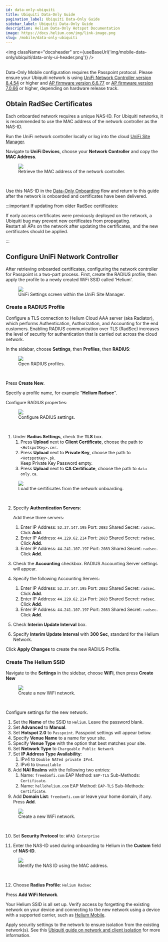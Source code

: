 ```yaml
---
id: data-only-ubiquiti
title: Ubiquiti Data-Only Guide
pagination_label: Ubiquiti Data-Only Guide
sidebar_label: Ubiquiti Data-Only Guide
description: Helium Data-Only Hotspot Documentation
image: https://docs.helium.com/img/link-image.png
slug: /mobile/data-only-ubiquiti
---
```


<img
  className="docsheader"
  src={useBaseUrl('img/mobile-data-only/ubiquiti/data-only-ui-header.png')}
/>
<br />
<br />


Data-Only Mobile configuration requires the Passpoint protocol. Please ensure your Ubiquiti network
is using
[UniFi Network Controller version 8.4.54](https://community.ui.com/releases/UniFi-Network-Application-8-4-59/d3ba4443-ad36-4566-b1e6-2d21d8b4f225)
or higher and
[AP firmware version 6.6.77](https://community.ui.com/releases/UniFi-Access-Point-6-6-77/1368d5eb-f4d7-4861-9eae-a317e2bebce9)
or
[AP firmware version 7.0.66](https://community.ui.com/releases/UniFi-Access-Point-7-0-66/edfb7cb4-c629-4e3b-a362-549eec2e0e1b)
or higher, depending on hardware release track.

## Obtain RadSec Certificates

Each onboarded network requires a unique NAS-ID. For Ubiquiti networks, it is recommended to use the
MAC address of the network controller as the NAS-ID.

Run the UniFi network controller locally or log into the cloud
[UniFi Site Manager](https://unifi.ui.com/).

Navigate to **UniFi Devices**, choose your **Network Controller** and copy the **MAC Address**.

<figure className="screensnippet-wrapper">
  <img
    src={useBaseUrl('/img/mobile-data-only/ubiquiti/udm-mac-addr.png')}
    style={{ maxHeight: '400px' }}
    className="add-border-radius add-shadow add-shadow-margin"
  />
  <figcaption>Retrieve the MAC address of the network controller.</figcaption>
</figure>
<br />

Use this NAS-ID in the [Data-Only Onboarding](/mobile/data-only-onboarding) flow and return to this
guide after the network is onboarded and certificates have been delivered.

:::important If updating from older RadSec certificates:

If early access certificates were previously deployed on the network, a Ubiquiti bug may prevent new
certificates from propagating.  
Restart all APs on the network after updating the certificates, and the new certificates should be
applied.

:::

## Configure UniFi Network Controller

After retrieving onboarded certificates, configuring the network controller for Passpoint is a
two-part process. First, create the RADIUS profile, then apply the profile to a newly created WiFi
SSID called 'Helium'.

<figure className="screensnippet-wrapper">
  <img
    src={useBaseUrl('/img/mobile-data-only/ubiquiti/configure-controller.png')}
    style={{ maxHeight: '400px' }}
    className="add-border-radius add-shadow add-shadow-margin"
  />
  <figcaption>UniFi Settings screen within the UniFi Site Manager.</figcaption>
</figure>

### Create a RADIUS Profile

Configure a TLS connection to Helium Cloud AAA server (aka Radiator), which performs Authentication,
Authorization, and Accounting for the end customers. Enabling RADIUS communication over TLS (RadSec)
increases the level of security for authentication that is carried out across the cloud network.

In the sidebar, choose **Settings**, then **Profiles**, then **RADIUS**:

<figure className="screensnippet-wrapper">
  <img
    src={useBaseUrl('/img/mobile-data-only/ubiquiti/radius-settings.gif')}
    style={{ maxHeight: '300px' }}
    className="add-border-radius add-shadow add-shadow-margin"
  />
  <figcaption>Open RADIUS profiles.</figcaption>
</figure>
<br />

Press **Create New**.

Specify a profile name, for example "**Helium Radsec**".

Configure RADIUS properties:

<figure className="screensnippet-wrapper">
  <img
    src={useBaseUrl('/img/mobile-data-only/ubiquiti/radius-properties.png')}
    style={{ maxHeight: '350px' }}
    className="add-border-radius add-shadow add-shadow-margin"
  />
  <figcaption>Configure RADIUS settings.</figcaption>
</figure>
<br />

1. Under **Radius Settings**, check the **TLS** box.
   1. Press **Upload** next to **Client Certificate**, choose the path to `<HotspotKey>.cer`.
   2. Press **Upload** next to **Private Key**, choose the path to `<HotspotKey>.pk`.  
      Keep Private Key Password empty.
   3. Press **Upload** next to **CA Certificate**, choose the path to `data-only.ca`.

<figure className="screensnippet-wrapper">
  <img
    src={useBaseUrl('/img/mobile-data-only/ubiquiti/radius-keys.png')}
    style={{ maxHeight: '300px' }}
    className="add-border-radius add-shadow add-shadow-margin"
  />
  <figcaption>Load the certificates from the network onboarding.</figcaption>
</figure>
<br />

2. Specify **Authentication Servers**:

   Add these three servers:

   1. Enter IP Address: `52.37.147.195` Port: `2083` Shared Secret: `radsec`. Click **Add**.
   2. Enter IP Address: `44.229.62.214` Port: `2083` Shared Secret: `radsec`. Click **Add**.
   3. Enter IP Address: `44.241.107.197` Port: `2083` Shared Secret: `radsec`. Click **Add**.

3. Check the **Accounting** checkbox. RADIUS Accounting Server settings will appear.

4. Specify the following Accounting Servers:

   1. Enter IP Address: `52.37.147.195` Port: `2083` Shared Secret: `radsec`. Click **Add**.
   2. Enter IP Address: `44.229.62.214` Port: `2083` Shared Secret: `radsec`. Click **Add**.
   3. Enter IP Address: `44.241.107.197` Port: `2083` Shared Secret: `radsec`. Click **Add**.

5. Check **Interim Update Interval** box.
6. Specify **Interim Update Interval** with **300 Sec**, standard for the Helium Network.

Click **Apply Changes** to create the new RADIUS Profile.

### Create The Helium SSID

Navigate to the **Settings** in the sidebar, choose **WiFi**, then press **Create New**

<figure className="screensnippet-wrapper">
  <img
    src={useBaseUrl('/img/mobile-data-only/ubiquiti/create-new-wifi.png')}
    style={{ maxHeight: '300px' }}
    className="add-border-radius add-shadow add-shadow-margin"
  />
  <figcaption>Create a new WiFi network.</figcaption>
</figure>
<br />

Configure settings for the new network.

1. Set the **Name** of the SSID to `Helium`. Leave the password blank.
2. Set **Advanced** to **Manual**.
3. Set **Hotspot 2.0** to `Passpoint`. Passpoint settings will appear below.
4. Specify **Venue Name** to a name for your site.
5. Specify **Venue Type** with the option that best matches your site.
6. Set **Network Type** to `Chargeable Public Network`
7. Set **IP Address Type Availability**:
   1. IPv4 to `Double NATed private IPv4`.
   2. IPv6 to `Unavailable`
8. Add **NAI Realms** with the following two entries:
   1. Name: `freedomfi.com` EAP Method: `EAP-TLS` Sub-Methods: `Certificate`.
   2. Name: `hellohelium.com` EAP Method: `EAP-TLS` Sub-Methods: `Certificate`.
9. Add **Domain List**: `freedomfi.com` or leave your home domain, if any. Press **Add**.

<figure className="screensnippet-wrapper">
  <img
    src={useBaseUrl('/img/mobile-data-only/ubiquiti/main-wifi-settings.png')}
    style={{ maxHeight: '600px' }}
    className="add-border-radius add-shadow add-shadow-margin"
  />
  <figcaption>Create a new WiFi network.</figcaption>
</figure>
<br />

10. Set **Security Protocol** to: `WPA3 Enterprise`

11. Enter the NAS-ID used during onboarding to Helium in the **Custom** field of **NAS-ID**.

<figure className="screensnippet-wrapper">
  <img
    src={useBaseUrl('/img/mobile-data-only/ubiquiti/nas-id-mac-addr.png')}
    style={{ maxHeight: '400px' }}
    className="add-border-radius add-shadow add-shadow-margin"
  />
  <figcaption>Identify the NAS ID using the MAC address.</figcaption>
</figure>
<br />

12. Choose **Radius Profile**: `Helium Radsec`

Press **Add WiFi Network**.

Your Helium SSID is all set up. Verify access by forgetting the existing network on your device and
connecting to the new network using a device with a supported carrier, such as
[Helium Mobile](https://hellohelium.com).

Apply security settings to the network to ensure isolation from the existing network(s). See this
[Ubiquiti guide on network and client isolation](https://help.ui.com/hc/en-us/articles/18965560820247-How-to-Implement-Network-and-Client-Isolation)
for more information.
